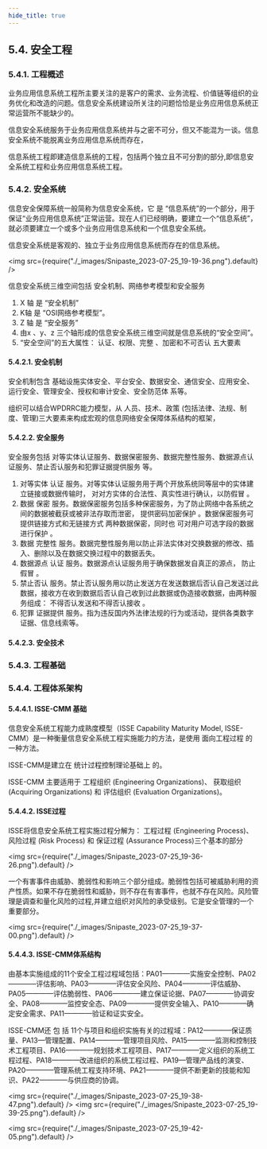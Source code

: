 ```yaml
---
hide_title: true
---
```


## 5.4. 安全工程

### 5.4.1. 工程概述
业务应用信息系统工程所主要关注的是客户的需求、业务流程、价值链等组织的业务优化和改造的问题。信息安全系统建设所关注的问题恰恰是业务应用信息系统正常运营所不能缺少的。

信息安全系统服务于业务应用信息系统并与之密不可分，但又不能混为一谈。信息安全系统不能脱离业务应用信息系统而存在，

信息系统工程即建造信息系统的工程，包括两个独立且不可分割的部分,即信息安全系统工程和业务应用信息系统工程。

### 5.4.2. 安全系统
信息安全保障系统一般简称为信息安全系统，它 是 “信息系统”的一个部分，用于保证“业务应用信息系统”正常运营。现在人们已经明确，要建立一个“信息系统”，就必须要建立一个或多个业务应用信息系统和一个信息安全系统。

信息安全系统是客观的、独立于业务应用信息系统而存在的信息系统。

<img src={require("./_images/Snipaste_2023-07-25_19-19-36.png").default}  />

信息安全系统三维空间包括 <Highlight>安全机制、网络参考模型和安全服务</Highlight> 
1. X 轴 是 “安全机制”
2. K轴 是 “OSI网络参考模型”。
3. Z 轴 是 “安全服务”
4. 由x 、y、z 三个轴形成的信息安全系统三维空间就是信息系统的“安全空间”。
5. “安全空间”的五大属性： <Highlight>认证、权限、完整 、加密和不可否认</Highlight> 五大要素

#### 5.4.2.1. 安全机制
安全机制包含 <Highlight>基础设施实体安全、平台安全、数据安全、通信安全、应用安全、运行安全、管理安全、授权和审计安全、安全防范体</Highlight> 系等。

组织可以结合WPDRRC能力模型，从 <Highlight>人员、技术、政策</Highlight> (包括法律、法规、制度、管理)三大要素来构成宏观的信息网络安全保障体系结构的框架，

#### 5.4.2.2. 安全服务
安全服务包括 <Highlight>对等实体认证服务、数据保密服务、数据完整性服务、数据源点认证服务、禁止否认服务和犯罪证据提供服务</Highlight> 等。

1. 对等实体 <Highlight>认证</Highlight> 服务。对等实体认证服务用于两个开放系统同等层中的实体建立链接或数据传输时， <Highlight>对对方实体的合法性、真实性进行确认，以防假冒</Highlight> 。
2. 数据 <Highlight>保密</Highlight> 服务。数据保密服务包括多种保密服务，为了防止网络中各系统之间的数据被截获或被非法存取而泄密， <Highlight>提供密码加密保护</Highlight> 。数据保密服务可 <Highlight>提供链接方式和无链接方式</Highlight> 两种数据保密，同时也 <Highlight>可对用户可选字段的数据进行保护</Highlight> 。
3. 数据 <Highlight>完整性</Highlight> 服务。数据完整性服务用以防止非法实体对交换数据的修改、插入、删除以及在数据交换过程中的数据丢失。
4. 数据源点 <Highlight>认证</Highlight> 服务。数据源点认证服务用于确保数据发自真正的源点， <Highlight>防止假冒</Highlight> 。
5.  <Highlight>禁止否认</Highlight> 服务。禁止否认服务用以防止发送方在发送数据后否认自己发送过此数据，接收方在收到数据后否认自己收到过此数据或伪造接收数据，由两种服务组成： <Highlight>不得否认发送和不得否认接收</Highlight> 。
6. 犯罪 <Highlight>证据提供</Highlight> 服务。指为违反国内外法律法规的行为或活动，提供各类数字证据、信息线索等。

#### 5.4.2.3. 安全技术

### 5.4.3. 工程基础

### 5.4.4. 工程体系架构

#### 5.4.4.1. ISSE-CMM 基础
信息安全系统工程能力成熟度模型（ISSE Capability Maturity Model, ISSE-CMM）是一种衡量信息安全系统工程实施能力的方法，是使用 <Highlight>面向工程过程</Highlight> 的一种方法。

ISSE-CMM是建立在 <Highlight>统计过程控制理论基础上</Highlight> 的。

ISSE-CMM 主要适用于 <Highlight>工程组织</Highlight> (Engineering Organizations)、 <Highlight>获取组织</Highlight> (Acquiring Organizations) 和 <Highlight>评估组织</Highlight> (Evaluation Organizations)。

#### 5.4.4.2. ISSE过程
ISSE将信息安全系统工程实施过程分解为： <Highlight>工程过程</Highlight> (Engineering Process)、 <Highlight>风险过程</Highlight> (Risk Process) 和 <Highlight>保证过程</Highlight> (Assurance Process)三个基本的部分

<img src={require("./_images/Snipaste_2023-07-25_19-36-26.png").default}  />

一个有害事件由威胁、脆弱性和影响三个部分组成。脆弱性包括可被威胁利用的资产性质。如果不存在脆弱性和威胁，则不存在有害事件，也就不存在风险。风险管理是调查和量化风险的过程,并建立组织对风险的承受级别。它是安全管理的一个重要部分。

<img src={require("./_images/Snipaste_2023-07-25_19-37-00.png").default}  />

#### 5.4.4.3. ISSE-CMM体系结构
由基本实施组成的11个安全工程过程域包括：PA01————实施安全控制、PA02————评估影响、PA03————评估安全风险、PA04————评估威胁、PA05————评估脆弱性、PA06————建立保证论据、PA07————协调安全、PA08————监控安全态、PA09————提供安全输入、PA10————确定安全需求、PA11————验证和证实安全。

ISSE-CMM还 包 括 11个与项目和组织实施有关的过程域：PA12————保证质量、PA13—管理配置、PA14————管理项目风险、PA15————监测和控制技术工程项目、PA16————规划技术工程项目、PA17————定义组织的系统工程过程、PA18————改进组织的系统工程过程、PA19—管理产品线的演变、PA20————管理系统工程支持环境、PA21————提供不断更新的技能和知识、PA22————与供应商的协调。

<img src={require("./_images/Snipaste_2023-07-25_19-38-47.png").default}  />
<img src={require("./_images/Snipaste_2023-07-25_19-39-25.png").default}  />

<img src={require("./_images/Snipaste_2023-07-25_19-42-05.png").default}  />